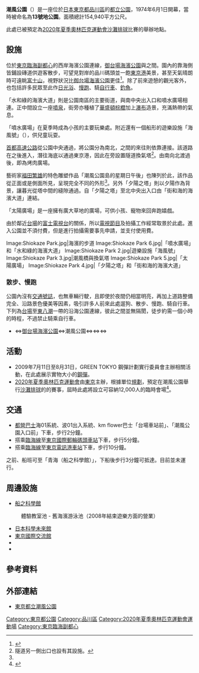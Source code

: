 {{coord|35|37|26.2|N|139|46|7.5|E|region:JP|display=title}}
{{公園
| 名稱           = 潮風公園
| 原名           = 
| 圖片           = Shiokaze Park 6.jpg
| 圖片尺寸       = 
| 圖片說明       = 潮風公園的噴水池
| 類型           = 
| 地點           = 〒135-0092<br />{{JPN}}[[東京都|東京都]][[品川區|品川區]][[東八潮|東八潮]]1、2番
| 經緯度         = {{coord|35|37|26.2|N|139|46|7.5|E}}
| 面積           = 154,940[[平方公尺|平方公尺]]
| 前身           =
| 設立時間       = 1974年6月1日
| 管理者         = [[東京都|東京都]]
| 年遊客數       =
| 開放時間       =
| 設備、遊具     =
| 停車場         =
| 無障礙設施     =
| 建築師、工程師 =
| 告示           =
| 事務所         = 潮風公園事務所
| 事務所所在地   =
| 電話號碼       = 5500-2455
| 交通方式       = * {{Color|#27404E|■}} [[臨海線_(東京臨海新交通)|臨海線]]至[[東京國際郵輪碼頭車站|東京國際郵輪碼頭車站]]下車
* 自{{Color|#80c241|■}} [[JR山手線|JR山手線]]、{{Color|#00b2e5|■}} [[京濱東北線|JR京濱東北線]][[濱松町車站|濱松町車站]]乘坐虹01系統至[[台場車站|台場車站]]下車
* 搭乘{{Color|#0072ff|■}} [[臨海線_(東京臨海高速鐵道)|臨海線]]至[[東京電訊港車站|東京電訊港車站]]下車
| 備註           =
| 官方網站       = [http://www.tokyo-park.or.jp/park/format/index043.html 潮風公園]
}}
{{japanese|japanese=潮風公園|kana=しおかぜこうえん|romaji=Shiokaze kōen}}
'''潮風公園'''（{{lang-ja|潮風公園}}）是一座位於[[日本|日本]][[東京都|東京都]][[品川區|品川區]]的[[東京都立公園|都立公園]]，1974年6月1日開幕，當時被命名為'''13號地公園'''。面積總計154,940平方公尺。

此處已被預定為[[2020年夏季奧林匹克運動會|2020年夏季奧林匹克運動會]][[沙灘排球|沙灘排球]]比賽的舉辦地點。

== 設施 ==
位於[[東京臨海副都心|東京臨海副都心]]的西岸海濱公園連線，[[御台場海濱公園|御台場海濱公園]]與{{link-ja|東八潮綠道公園|東八潮緑道公園}}之間。園內的靠海側皆鋪設磚道供遊客散步，可望見對岸的品川碼頭並一飽[[東京港|東京港]]美景，甚至天氣晴朗時可遠眺[[富士山|富士山]]，視野狀況比[[御台場海濱公園|御台場海濱公園]]更佳<ref name=tptc>{{Cite web |url=http://www.tptc.co.jp/park/siokaze/pickup/tabid/478/Default.aspx |title=見どころ - 東京港埠頭 |access-date=2013-09-15 |archive-date=2019-06-05 |archive-url=https://web.archive.org/web/20190605102959/http://www.tptc.co.jp/park/siokaze/pickup/tabid/478/Default.aspx |dead-url=no }}</ref>。除了前來遊憩的觀光客外，也包括許多民眾至此作[[日光浴|日光浴]]、[[慢跑|慢跑]]、騎[[自行車|自行車]]、[[釣魚|釣魚]]。

「水和綠的海濱大道」則是公園南區的主要街道，與南中央出入口和噴水廣場相連。正中間設立一座[[噴泉|噴泉]]，街旁亦種植了[[華盛頓棕櫚|華盛頓棕櫚]]加上[[瀑布|瀑布]]造景，充滿熱帶的氣息。

「噴水廣場」在夏季時成為小孩的主要玩樂處。附近還有一個船形的遊樂設施「海風號」（{{lang|ja|しおかぜ}}），供兒童玩耍。

[[首都高速公路|首都高速公路]]從公園中央通過，將公園分為南北，之間的來往則依靠{{link-ja|潮風橋|潮風橋}}連接。該道路在之後進入{{link-ja|東京港隧道|東京港トンネル}}，潛往海底以通過東京港，因此在{{link-ja|潮風橋|潮風橋}}旁設置隧道換氣塔<ref>隧道另一側出口也設有其設施。</ref>。由南向北渡過{{link-ja|潮風橋|潮風橋}}後，即為烤肉廣場。

藝術家[[福田繁雄|福田繁雄]]的特色雕塑作品「潮風公園島的星期日午後」也陳列於此，該作品從正面或是側面所見，呈現完全不同的外形<ref name=tptc />。另外「夕陽之塔」則以夕陽作為背景，讓暮光從塔中間的縫隙通過。自「夕陽之塔」至北中央出入口由「街和海的海濱大道」連結。

「太陽廣場」是一座擁有廣大草地的廣場，可供小孩、寵物來回奔跑嬉戲。

由於鄰近[[台場|台場]]的[[富士電視台|富士電視台]]的關係，所以[[電視節目|電視節目]]及拍攝工作經常取景於此處。進入公園並不須付費，但是進行拍攝需要事先申請，並支付使用費。

<gallery>
Image:Shiokaze Park.jpg|海濱的步道
Image:Shiokaze Park 6.jpg|「噴水廣場」和「水和綠的海濱大道」
Image:Shiokaze Park 2.jpg|遊樂設施「海風號」
Image:Shiokaze Park 3.jpg|潮風橋與換氣塔
Image:Shiokaze Park 5.jpg|「太陽廣場」
Image:Shiokaze Park 4.jpg|「夕陽之塔」和「街和海的海濱大道」
</gallery>

=== 散步、慢跑 ===
公園內沒有[[交通號誌|交通號誌]]，也無車輛行駛，且即使於夜間仍相當明亮，再加上道路整備完全、沿路景色優美等因素，吸引許多人前來此處遛狗、散步、慢跑、騎自行車。下列為[[台場|台場]]至[[東八潮|東八潮]]一帶的沿海公園連線，彼此之間並無隔閡，徒步約需一個小時的時程，不過{{link-ja|台場公園|台場公園}}禁止騎乘自行車。

* {{link-ja|台場公園|台場公園}}⇔[[御台場海濱公園|御台場海濱公園]]⇔潮風公園⇔{{link-ja|東八潮綠道公園|東八潮緑道公園}}⇔{{link-ja|青海北埠頭公園|青海北ふ頭公園}}⇔{{link-ja|青海南埠頭公園|青海南ふ頭公園}}

== 活動 ==
* 2009年7月11日至8月31日，GREEN TOKYO 鋼彈計劃實行委員會主辦相關活動，在此處展示實物大小的[[RX-78系列機動戰士|鋼彈]]。
* [[2020年夏季奧林匹克運動會|2020年夏季奧林匹克運動會]]由[[東京|東京]]主辦，根據單位[[東京申辦2020年夏季奧運會計劃|規劃]]，預定在潮風公園舉行[[沙灘排球|沙灘排球]]的的賽事，屆時此處將設立可容納12,000人的臨時會場<ref>{{cite web|url=http://www.jva.or.jp/tokyo2020_volleyball/|title=東京2020オリンピック・パラリンピック 招致プラン（バレーボール・ビーチバレー）|author=日本排球協會|accessdate=2013-03-29|archive-date=2020-03-20|archive-url=https://web.archive.org/web/20200320161047/https://www.jva.or.jp/tokyo2020_volleyball/|dead-url=no}}</ref>。

== 交通 ==
* [[都營巴士|都營巴士]]海01系統、波01出入系統、km flower巴士「台場車站前」、「潮風公園入口前」下車，步行2分鐘。
* 搭乘[[臨海線_(東京臨海新交通)|臨海線]]至[[東京國際郵輪碼頭車站|東京國際郵輪碼頭車站]]下車，步行5分鐘。
* 搭乘[[臨海線_(東京臨海高速鐵道)|臨海線]]至[[東京電訊港車站|東京電訊港車站]]下車，步行10分鐘。

之前{{link-ja|東京水邊線|東京水辺ライン}}、{{link-ja|東京都觀光汽船|東京都観光汽船}}船班可至「青海（船之科學館）」，下船後步行3分鐘可抵達。目前並未運行。

== 周邊設施 ==
* [[船之科學館|船之科學館]]
:體驗教室池 - 舊海濱游泳池（2008年結束遊樂方面的營業）
* [[日本科學未來館|日本科學未來館]]
* [[東京國際交流館|東京國際交流館]]
* {{link-ja|日航東京酒店|ホテル日航東京}}
* {{link-ja|台場格蘭太平洋大酒店|ホテルグランパシフィック・ル・ダイバ}}

== 參考資料 ==
{{reflist}}

== 外部連結 ==
* [http://www.tokyo-park.or.jp/park/format/index043.html 東京都立潮風公園] {{Wayback|url=http://www.tokyo-park.or.jp/park/format/index043.html |date=20200217171146 }} {{ja icon}}

{{東京臨海副都心景點}}
{{東京都立公園}}
{{2020年夏季奧林匹克運動會比賽場館}}

{{DEFAULTSORT:Shiokaze kōen}}
[[Category:東京都公園|Category:東京都公園]]
[[Category:品川區|Category:品川區]]
[[Category:2020年夏季奧林匹克運動會運動場|Category:2020年夏季奧林匹克運動會運動場]]
[[Category:東京臨海副都心|Category:東京臨海副都心]]